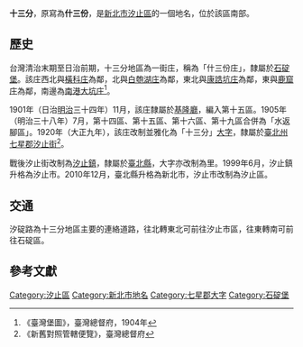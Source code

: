 {{noteTA
|1 = zh-cn:庄; zh-hk:庄; zh-tw:庄;
}}
'''十三分'''，原寫為'''什三份'''，是[[新北市|新北市]][[汐止區|汐止區]]的一個地名，位於該區南部。

== 歷史 ==
台灣清治末期至日治前期，十三分地區為一街庄，稱為「什三份庄」，隸屬於[[石碇堡|石碇堡]]。該庄西北與[[橫科庄|橫科庄]]為鄰，北與[[白匏湖庄|白匏湖庄]]為鄰，東北與[[康誥坑庄|康誥坑庄]]為鄰，東與[[鹿窟庄|鹿窟庄]]為鄰，南邊為[[南港大坑庄|南港大坑庄]]<ref>《臺灣堡圖》，臺灣總督府，1904年</ref>。

1901年（日治[[明治|明治]]三十四年）11月，該庄隸屬於[[基隆廳|基隆廳]]，編入第十五區。1905年（明治三十八年）7月，第十四區、第十五區、第十六區、第十九區合併為「水返腳區」。1920年（大正九年），該庄改制並雅化為「十三分」[[大字|大字]]，隸屬於[[臺北州|臺北州]][[七星郡|七星郡]][[汐止街|汐止街]]<ref>《新舊對照管轄便覽》，臺灣總督府</ref>。

戰後汐止街改制為[[汐止鎮|汐止鎮]]，隸屬於[[臺北縣|臺北縣]]，大字亦改制為里。1999年6月，汐止鎮升格為汐止市。2010年12月，臺北縣升格為新北市，汐止市改制為汐止區。

==交通==
汐碇路為十三分地區主要的連絡道路，往北轉東北可前往汐止市區，往東轉南可前往石碇區。

== 參考文獻 ==
{{Reflist}}

{{七星郡}}

[[Category:汐止區|Category:汐止區]]
[[Category:新北市地名|Category:新北市地名]]
[[Category:七星郡大字|Category:七星郡大字]]
[[Category:石碇堡|Category:石碇堡]]